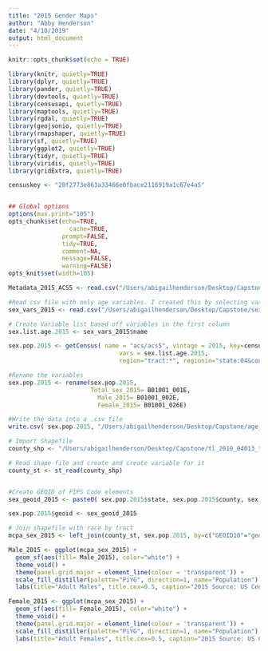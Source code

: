 ```yaml
---
title: "2015 Gender Maps"
author: "Abby Henderson"
date: "4/10/2019"
output: html_document
---
```


```r
knitr::opts_chunk$set(echo = TRUE)

library(knitr, quietly=TRUE)
library(dplyr, quietly=TRUE)
library(pander, quietly=TRUE)
library(devtools, quietly=TRUE)
library(censusapi, quietly=TRUE)
library(maptools, quietly=TRUE)
library(rgdal, quietly=TRUE)
library(geojsonio, quietly=TRUE)
library(rmapshaper, quietly=TRUE)
library(sf, quietly=TRUE)
library(ggplot2, quietly=TRUE)
library(tidyr, quietly=TRUE)
library(viridis, quietly=TRUE)
library(gridExtra, quietly=TRUE)

censuskey <- "20f2773e863a33466e0fbace2116919a1c67e4a5"


## Global options
options(max.print="105")
opts_chunk$set(echo=TRUE,
	             cache=TRUE,
               prompt=FALSE,
               tidy=TRUE,
               comment=NA,
               message=FALSE,
               warning=FALSE)
opts_knit$set(width=105)
```



```r

Metadata_2015_ACS5 <- read.csv("/Users/abigailhenderson/Desktop/Capstone/2015ACS5DataDictionary.csv")

#Read csv file with only age variables. I created this by selecting variables from the Metadata and putting them into a separate csv file. Unfortunately, there was no "Sex" alone variables, so I selected Total sex estimates from a different concept.
sex_vars_2015 <- read.csv("/Users/abigailhenderson/Desktop/Capstone/sex_vars_2015.csv")

# Create Variable list based off variables in the first column
sex.list.age.2015 <- sex_vars_2015$name

sex.pop.2015 <- getCensus( name = "acs/acs5", vintage = 2015, key=censuskey,
                               vars = sex.list.age.2015,
                               region="tract:*", regionin="state:04&county:013" )
```

```r
#Rename the variables
sex.pop.2015 <- rename(sex.pop.2015,
                       Total_sex_2015= B01001_001E,
                         Male_2015= B01001_002E,
                         Female_2015= B01001_026E)


```


```r
#Write the data into a .csv file
write.csv( sex.pop.2015, "/Users/abigailhenderson/Desktop/Capstone/age_pop_2015.csv", row.names=T)

# Import Shapefile
county_shp <- "/Users/abigailhenderson/Desktop/Capstone/tl_2010_04013_tract10/tl_2010_04013_tract10.shp"

# Read shape file and create and create variable for it
county_st <- st_read(county_shp)


#Create GEOID of FIPS Code elements
sex_geoid_2015 <- paste0( sex.pop.2015$state, sex.pop.2015$county, sex.pop.2015$tract)

sex.pop.2015$geoid <- sex_geoid_2015

# Join shapefile with race by tract
mcpa_sex_2015 <- left_join(county_st, sex.pop.2015, by=c("GEOID10"="geoid"))

```



```r
Male_2015 <- ggplot(mcpa_sex_2015) + 
  geom_sf(aes(fill= Male_2015), color="white") +
  theme_void() +
  theme(panel.grid.major = element_line(colour = 'transparent')) +
  scale_fill_distiller(palette="PiYG", direction=1, name="Population") +
  labs(title="Adult Males", title.cex=0.5, caption="2015 Source: US Census")

Female_2015 <- ggplot(mcpa_sex_2015) + 
  geom_sf(aes(fill= Female_2015), color="white") +
  theme_void() +
  theme(panel.grid.major = element_line(colour = 'transparent')) +
  scale_fill_distiller(palette="PiYG", direction=1, name="Population") +
  labs(title="Adult Females", title.cex=0.5, caption="2015 Source: US Census")

```

